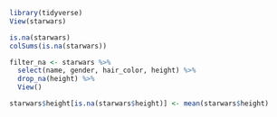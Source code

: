 ```r
library(tidyverse)
View(starwars)
```


```r
is.na(starwars)
colSums(is.na(starwars))
```


```r
filter_na <- starwars %>%
  select(name, gender, hair_color, height) %>%
  drop_na(height) %>%
  View()
```

```r
starwars$height[is.na(starwars$height)] <- mean(starwars$height)
```

